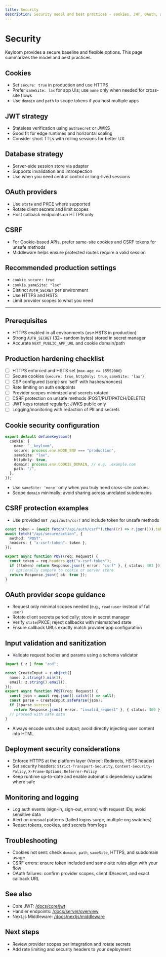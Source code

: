 ```yaml
---
title: Security
description: Security model and best practices - cookies, JWT, OAuth, and CSRF.
---
```


# Security

Keyloom provides a secure baseline and flexible options. This page summarizes the model and best practices.

## Cookies

- Set `secure: true` in production and use HTTPS
- Prefer `sameSite: lax` for app UIs; use `none` only when needed for cross-site flows
- Use `domain` and `path` to scope tokens if you host multiple apps

## JWT strategy

- Stateless verification using `authSecret` or JWKS
- Good fit for edge runtimes and horizontal scaling
- Consider short TTLs with rolling sessions for better UX

## Database strategy

- Server-side session store via adapter
- Supports invalidation and introspection
- Use when you need central control or long-lived sessions

## OAuth providers

- Use `state` and PKCE where supported
- Rotate client secrets and limit scopes
- Host callback endpoints on HTTPS only

## CSRF

- For Cookie-based APIs, prefer same-site cookies and CSRF tokens for unsafe methods
- Middleware helps ensure protected routes require a valid session

## Recommended production settings

- `cookie.secure: true`
- `cookie.sameSite: "lax"`
- Distinct `AUTH_SECRET` per environment
- Use HTTPS and HSTS
- Limit provider scopes to what you need

---

## Prerequisites

- HTTPS enabled in all environments (use HSTS in production)
- Strong `AUTH_SECRET` (32+ random bytes) stored in secret manager
- Accurate `NEXT_PUBLIC_APP_URL` and cookie domain/path

## Production hardening checklist

- [ ] HTTPS enforced and HSTS set (`max-age >= 15552000`)
- [ ] Secure cookies (`secure: true`, `httpOnly: true`, `sameSite: 'lax'`)
- [ ] CSP configured (script-src 'self' with hashes/nonces)
- [ ] Rate limiting on auth endpoints
- [ ] Provider scopes minimized and secrets rotated
- [ ] CSRF protection on unsafe methods (POST/PUT/PATCH/DELETE)
- [ ] JWT keys rotated regularly; JWKS public only
- [ ] Logging/monitoring with redaction of PII and secrets

## Cookie security configuration

```ts title="keyloom.config.ts"
export default defineKeyloom({
  cookie: {
    name: "__keyloom",
    secure: process.env.NODE_ENV === "production",
    sameSite: "lax",
    httpOnly: true,
    domain: process.env.COOKIE_DOMAIN, // e.g. .example.com
    path: "/",
  },
});
```

- Use `sameSite: 'none'` only when you truly need cross-site cookies
- Scope `domain` minimally; avoid sharing across unrelated subdomains

## CSRF protection examples

- Use provided `GET /api/auth/csrf` and include token for unsafe methods

```ts title="Client fetch with CSRF"
const token = (await fetch("/api/auth/csrf").then((r) => r.json())).token;
await fetch("/api/secure/action", {
  method: "POST",
  headers: { "x-csrf-token": token },
});
```

```ts title="Server verify (pattern)"
export async function POST(req: Request) {
  const token = req.headers.get("x-csrf-token");
  if (!token) return Response.json({ error: "csrf" }, { status: 403 });
  // optionally compare to cookie or server store
  return Response.json({ ok: true });
}
```

## OAuth provider scope guidance

- Request only minimal scopes needed (e.g., `read:user` instead of full `user`)
- Rotate client secrets periodically; store in secret manager
- Verify `state`/PKCE; reject callbacks with mismatched state
- Ensure callback URLs exactly match provider app configuration

## Input validation and sanitization

- Validate request bodies and params using a schema validator

```ts title="Example with Zod"
import { z } from "zod";

const CreateInput = z.object({
  name: z.string().min(1),
  email: z.string().email(),
});
export async function POST(req: Request) {
  const json = await req.json().catch(() => null);
  const parse = CreateInput.safeParse(json);
  if (!parse.success)
    return Response.json({ error: "invalid_request" }, { status: 400 });
  // proceed with safe data
}
```

- Always encode untrusted output; avoid directly injecting user content into HTML

## Deployment security considerations

- Enforce HTTPS at the platform layer (Vercel: Redirects, HSTS header)
- Set security headers: `Strict-Transport-Security`, `Content-Security-Policy`, `X-Frame-Options`, `Referrer-Policy`
- Keep runtime up-to-date and enable automatic dependency updates where safe

## Monitoring and logging

- Log auth events (sign-in, sign-out, errors) with request IDs; avoid sensitive data
- Alert on unusual patterns (failed logins surge, multiple org switches)
- Redact tokens, cookies, and secrets from logs

## Troubleshooting

- Cookies not sent: check `domain`, `path`, `sameSite`, HTTPS, and subdomain usage
- CSRF errors: ensure token included and same-site rules align with your flow
- OAuth failures: confirm provider scopes, client ID/secret, and exact callback URL

## See also

- Core JWT: [/docs/core/jwt](/docs/core/jwt)
- Handler endpoints: [/docs/server/overview](/docs/server/overview)
- Next.js Middleware: [/docs/nextjs/middleware](/docs/nextjs/middleware)

## Next steps

- Review provider scopes per integration and rotate secrets
- Add rate limiting and security headers to your deployment
